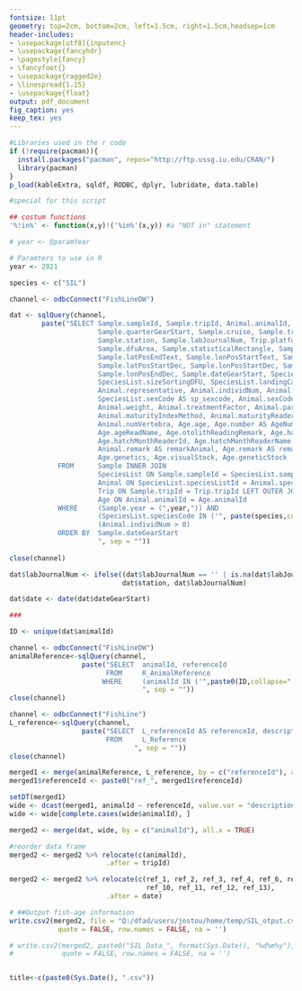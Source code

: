 ```yaml
---
fontsize: 11pt
geometry: top=2cm, bottom=2cm, left=1.5cm, right=1.5cm,headsep=1cm
header-includes:
- \usepackage[utf8]{inputenc}
- \usepackage{fancyhdr}
- \pagestyle{fancy}
- \fancyfoot{}
- \usepackage{ragged2e}
- \linespread{1.15}
- \usepackage{float}
output: pdf_document
fig_caption: yes
keep_tex: yes
---
```


```r

#Libraries used in the r code
if (!require(pacman)){
  install.packages("pacman", repos="http://ftp.ussg.iu.edu/CRAN/")
  library(pacman)
}
p_load(kableExtra, sqldf, RODBC, dplyr, lubridate, data.table)

#special for this script

## costum functions
'%!in%' <- function(x,y)!('%in%'(x,y)) #a "NOT in" statement

```


```r

# year <- @paramYear

# Paramters to use in R
year <- 2021

species <- c("SIL")


```


```r

channel <- odbcConnect("FishLineDW")

dat <- sqlQuery(channel,
        paste("SELECT Sample.sampleId, Sample.tripId, Animal.animalId, Sample.year, 
                      Sample.quarterGearStart, Sample.cruise, Sample.trip, Sample.tripType, 
                      Sample.station, Sample.labJournalNum, Trip.platform1, Trip.harbourLanding, 
                      Sample.dfuArea, Sample.statisticalRectangle, Sample.latPosStartText, 
                      Sample.latPosEndText, Sample.lonPosStartText, Sample.lonPosEndText, 
                      Sample.latPosStartDec, Sample.lonPosStartDec, Sample.latPosEndDec, 
                      Sample.lonPosEndDec, Sample.dateGearStart, SpeciesList.speciesCode, 
                      SpeciesList.sizeSortingDFU, SpeciesList.landingCategory, SpeciesList.treatment,
                      Animal.representative, Animal.individNum, Animal.length, Animal.lengthMeasureUnit,
                      SpeciesList.sexCode AS sp_sexcode, Animal.sexCode, Animal.number AS AnimalNumber, 
                      Animal.weight, Animal.treatmentFactor, Animal.parasiteCode, Animal.maturityIndex,
                      Animal.maturityIndexMethod, Animal.maturityReaderId, Animal.maturityReader, 
                      Animal.numVertebra, Age.age, Age.number AS AgeNumber, Age.ageReadId,
                      Age.ageReadName, Age.otolithReadingRemark, Age.hatchMonth, Age.hatchMonthRemark,
                      Age.hatchMonthReaderId, Age.hatchMonthReaderName, Sample.remark AS remarkSample, 
                      Animal.remark AS remarkAnimal, Age.remark AS remarkAge, Age.hatchMonthRemark, 
                      Age.genetics, Age.visualStock, Age.geneticStock
            FROM      Sample INNER JOIN
                      SpeciesList ON Sample.sampleId = SpeciesList.sampleId INNER JOIN
                      Animal ON SpeciesList.speciesListId = Animal.speciesListId INNER JOIN
                      Trip ON Sample.tripId = Trip.tripId LEFT OUTER JOIN
                      Age ON Animal.animalId = Age.animalId
            WHERE     (Sample.year = (",year,")) AND 
                      (SpeciesList.speciesCode IN ('", paste(species,collapse = "','"),"')) AND 
                      (Animal.individNum > 0)
            ORDER BY  Sample.dateGearStart
                      ", sep = ""))
                     
close(channel)

dat$labJournalNum <- ifelse((dat$labJournalNum == '' | is.na(dat$labJournalNum)) & dat$tripType == "HVN",
                            dat$station, dat$labJournalNum)

dat$date <- date(dat$dateGearStart)

###

ID <- unique(dat$animalId)

channel <- odbcConnect("FishLineDW")
animalReference<-sqlQuery(channel,
                  paste("SELECT  animalId, referenceId
                        FROM     R_AnimalReference
                       WHERE     (animalId IN ('",paste0(ID,collapse="','"), "'))
                                 ", sep = ""))
close(channel)

channel <- odbcConnect("FishLine")
L_reference<-sqlQuery(channel,
                  paste("SELECT  L_referenceId AS referenceId, description
                        FROM     L_Reference
                               ", sep = ""))
close(channel)

merged1 <- merge(animalReference, L_reference, by = c("referenceId"), all.y = TRUE)
merged1$referenceId <- paste0("ref_", merged1$referenceId)

setDT(merged1)
wide <- dcast(merged1, animalId ~ referenceId, value.var = "description")
wide <- wide[complete.cases(wide$animalId), ]

merged2 <- merge(dat, wide, by = c("animalId"), all.x = TRUE)

```

```r
#reorder data frame
merged2 <- merged2 %>% relocate(c(animalId), 
                        .after = tripId)

merged2 <- merged2 %>% relocate(c(ref_1, ref_2, ref_3, ref_4, ref_6, ref_7, ref_8, ref_9, 
                                  ref_10, ref_11, ref_12, ref_13), 
                        .after = date)

# ##Output fish-age information
write.csv2(merged2, file = "Q:/dfad/users/jostou/home/temp/SIL_otput.csv",
            quote = FALSE, row.names = FALSE, na = '')

# write.csv2(merged2, paste0("SIL_Data_", format(Sys.Date(), "%d%m%y"), ".csv"),
#            quote = FALSE, row.names = FALSE, na = '')


title<-c(paste0(Sys.Date(), ".csv"))
```

\thispagestyle{empty}

\vspace*{2cm} 

\textbf{\LARGE Sille data eksporteret som "SIL\_Data\_`r title`"}

\vspace{2cm}   

\textbf{\LARGE Data for år `r year`}\
\vspace{0.5cm}

\textbf{\Large Art:}
\textbf{\Large `r species`}\
\vspace{0.5cm}





